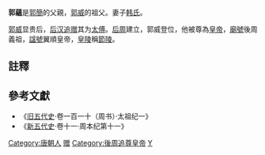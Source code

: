 '''郭蘊'''是[[郭簡|郭簡]]的父親，[[郭威|郭威]]的祖父。妻子[[翼敬皇后|韩氏]]。

[[郭威|郭威]]显贵后，[[后汉|后汉]][[追贈|追赠]]其为[[太傅|太傅]]。[[后周|后周]]建立，郭威登位，他被尊為[[皇帝|皇帝]]，[[廟號|廟號]]後周義祖，[[諡號|諡號]]翼順皇帝，[[皇陵|皇陵]]稱[[節陵|節陵]]{{NoteTag|節陵並不存在，只作遙申朝拜}}。

==註釋==
{{NoteFoot}}

==參考文獻==
*《[[旧五代史|旧五代史]]·卷一百一十（周书）·太祖纪一》
*《[[新五代史|新五代史]]·卷十一·周本纪第十一》

{{中国皇帝|父亲[[郭谌_(唐朝)|後周僖祖]]郭諶|兒子[[郭簡|後周慶祖]]郭簡|後周太祖的祖先|}}
{{五代君主}}
{{China-bio-stub}}
{{DEFAULTSORT:G}}
[[Category:唐朝人|Category:唐朝人]]
[[Category:后汉太傅|赠]]
[[Category:後周追尊皇帝|Category:後周追尊皇帝]]
[[Category:郭姓|Y]]